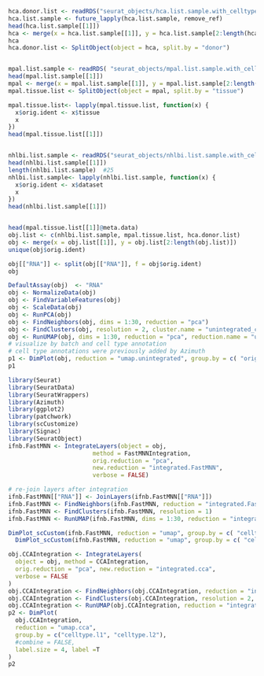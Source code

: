 
```r
hca.donor.list <- readRDS("seurat_objects/hca.list.sample.with_celltype_v2.rds")
hca.list.sample <- future_lapply(hca.list.sample, remove_ref)
head(hca.list.sample[[1]])
hca <- merge(x = hca.list.sample[[1]], y = hca.list.sample[2:length(hca.list.sample)])
hca
hca.donor.list <- SplitObject(object = hca, split.by = "donor")


mpal.list.sample <- readRDS( "seurat_objects/mpal.list.sample.with_celltype.rds")
head(mpal.list.sample[[1]])
mpal <- merge(x = mpal.list.sample[[1]], y = mpal.list.sample[2:length(mpal.list.sample)])
mpal.tissue.list <- SplitObject(object = mpal, split.by = "tissue")

mpal.tissue.list<- lapply(mpal.tissue.list, function(x) {
  x$orig.ident <- x$tissue
  x
})
head(mpal.tissue.list[[1]])


nhlbi.list.sample <- readRDS("seurat_objects/nhlbi.list.sample.with_celltype.rds")
head(nhlbi.list.sample[[1]])
length(nhlbi.list.sample)  #25
nhlbi.list.sample<- lapply(nhlbi.list.sample, function(x) {
  x$orig.ident <- x$dataset
  x
})
head(nhlbi.list.sample[[1]])


head(mpal.tissue.list[[1]]@meta.data)
obj.list <- c(nhlbi.list.sample, mpal.tissue.list, hca.donor.list)
obj <- merge(x = obj.list[[1]], y = obj.list[2:length(obj.list)])
unique(obj$orig.ident)

obj[["RNA"]] <- split(obj[["RNA"]], f = obj$orig.ident)
obj
```

```r
DefaultAssay(obj)  <- "RNA"
obj <- NormalizeData(obj)
obj <- FindVariableFeatures(obj)
obj <- ScaleData(obj)
obj <- RunPCA(obj)
obj <- FindNeighbors(obj, dims = 1:30, reduction = "pca")
obj <- FindClusters(obj, resolution = 2, cluster.name = "unintegrated_clusters")
obj <- RunUMAP(obj, dims = 1:30, reduction = "pca", reduction.name = "umap.unintegrated")
# visualize by batch and cell type annotation
# cell type annotations were previously added by Azimuth
p1 <- DimPlot(obj, reduction = "umap.unintegrated", group.by = c( "orig.ident" , "celltype.l2"), label = T)
p1
```

```r
library(Seurat)
library(SeuratData)
library(SeuratWrappers)
library(Azimuth)
library(ggplot2)
library(patchwork)
library(scCustomize)
library(Signac)
library(SeuratObject)
ifnb.FastMNN <- IntegrateLayers(object = obj, 
                        method = FastMNNIntegration, 
                        orig.reduction = "pca", 
                        new.reduction = "integrated.FastMNN",
                        verbose = FALSE)

# re-join layers after integration
ifnb.FastMNN[["RNA"]] <- JoinLayers(ifnb.FastMNN[["RNA"]])
ifnb.FastMNN <- FindNeighbors(ifnb.FastMNN, reduction = "integrated.FastMNN", dims = 1:30)
ifnb.FastMNN <- FindClusters(ifnb.FastMNN, resolution = 1)
ifnb.FastMNN <- RunUMAP(ifnb.FastMNN, dims = 1:30, reduction = "integrated.FastMNN")

DimPlot_scCustom(ifnb.FastMNN, reduction = "umap", group.by = c( "celltype.l1"), label = T) +
  DimPlot_scCustom(ifnb.FastMNN, reduction = "umap", group.by = c( "celltype.l2"), label = T)
```


```r
obj.CCAIntegration <- IntegrateLayers(
  object = obj, method = CCAIntegration,
  orig.reduction = "pca", new.reduction = "integrated.cca",
  verbose = FALSE
)
obj.CCAIntegration <- FindNeighbors(obj.CCAIntegration, reduction = "integrated.cca", dims = 1:30)
obj.CCAIntegration <- FindClusters(obj.CCAIntegration, resolution = 2, cluster.name = "cca_clusters")
obj.CCAIntegration <- RunUMAP(obj.CCAIntegration, reduction = "integrated.cca", dims = 1:30, reduction.name = "umap.cca")
p2 <- DimPlot(
  obj.CCAIntegration,
  reduction = "umap.cca",
  group.by = c("celltype.l1", "celltype.l2"),
  #combine = FALSE, 
  label.size = 4, label =T
)
p2
```

